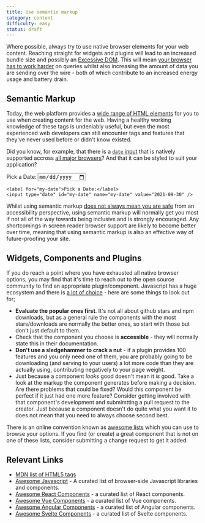 ```yaml
---
title: Use semantic markup
category: content
difficulty: easy
status: draft
---
```


Where possible, always try to use native browser elements for your web content. Reaching straight for widgets and plugins will lead to an increased bundle size and possibly an [Excessive DOM](/prompts/no-excessive-dom). This will mean [your browser has to work harder](https://web.dev/dom-size/) on queries whilst also increasing the amount of data you are sending over the wire - both of which contribute to an increased energy usage and battery drain.

## Semantic Markup

Today, the web platform provides a [wide range of HTML elements](https://developer.mozilla.org/en-US/docs/Web/HTML/Element) for you to use when creating content for the web. Having a healthy working knowledge of these tags is undeniably useful, but even the most experienced web developers can still encounter tags and features that they've never used before or didn't know existed.

Did you know, for example, that there is a [`date` input](https://developer.mozilla.org/en-US/docs/Web/HTML/Element/input/date) that is natively supported accross [all major browsers](https://caniuse.com/input-datetime)? And that it can be styled to suit your application?

<div className="text-center p-4 border-2 border-grey-300 mb-2">
  <label htmlFor="my-date">Pick a Date:</label>
  <input type="date" id="my-date" name="my-date" defaultValue="2021-09-30" />
</div>

```
<label for="my-date">Pick a Date:</label>
<input type="date" id="my-date" name="my-date" value="2021-09-30" />
```

Whilst using semantic markup [does not always mean you are safe](https://www.hassellinclusion.com/blog/input-type-date-ready-for-use/) from an accessibility perspective, using semantic markup will normally get you most if not all of the way towards being inclusive and is strongly encouraged. Any shortcomings in screen reader browser support are likely to become better over time, meaning that using semantic markup is also an effective way of future-proofing your site.

## Widgets, Components and Plugins

If you do reach a point where you have exhausted all native browser options, you may find that it's time to reach out to the open source community to find an appropriate plugin/component. Javascript has a huge ecosystem and there is [a lot of choice](https://github.com/sorrycc/awesome-javascript) - here are some things to look out for;

- **Evaluate the popular ones first**. It's not all about github stars and npm downloads, but as a general rule the components with the most stars/downloads are normally the better ones, so start with those but don't just default to them.
- Check that the component you choose is **accessible** - they will normally state this in their documentation.
- **Don't use a sledgehammer to crack a nut** - if a plugin provides 100 features and you only need one of them, you are probably going to be downloading (and serving to your users) a lot more code than they are actually using, contributing negatively to your page weight.
- Just because a component _looks_ good doesn't mean it _is_ good. Take a look at the markup the component generates before making a decision. Are there problems that could be fixed? Would this component be perfect if it just had one more feature? Consider getting involved with that component's development and submimtting a pull request to the creator. Just because a component doesn't do quite what you want it to does not mean that you need to always choose second best.

There is an online convention known as [awesome lists](https://github.com/sindresorhus/awesome) which you can use to browse your options. If you find (or create) a great component that is not on one of these lists, consider submitting a change request to get it added.

## Relevant Links

- [MDN list of HTML5 tags](https://developer.mozilla.org/en-US/docs/Web/HTML/Element)
- [Awesome Javascript](https://github.com/sorrycc/awesome-javascript) - A curated list of browser-side Javascript libraries and components.
- [Awesome React Components](https://github.com/brillout/awesome-react-components) - a curated list of React components.
- [Awesome Vue Components](https://github.com/vuejs/awesome-vue#components--libraries) - a curated list of Vue components.
- [Awesome Angular Components](https://github.com/brillout/awesome-angular-components) - a curated list of Angular components.
- [Awesome Svelte Components](https://github.com/TheComputerM/awesome-svelte) - a curated list of Svelte components.
